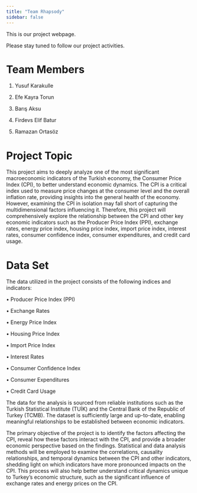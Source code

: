 ```yaml
---
title: "Team Rhapsody"
sidebar: false 
---
```


This is our project webpage.

Please stay tuned to follow our project activities.

# Team Members

1.  Yusuf Karakulle

2.  Efe Kayra Torun

3.  Barış Aksu

4.  Firdevs Elif Batur

5.  Ramazan Ortasöz

# Project Topic

This project aims to deeply analyze one of the most significant macroeconomic indicators of the Turkish economy, the Consumer Price Index (CPI), to better understand economic dynamics. The CPI is a critical index used to measure price changes at the consumer level and the overall inflation rate, providing insights into the general health of the economy. However, examining the CPI in isolation may fall short of capturing the multidimensional factors influencing it. Therefore, this project will comprehensively explore the relationship between the CPI and other key economic indicators such as the Producer Price Index (PPI), exchange rates, energy price index, housing price index, import price index, interest rates, consumer confidence index, consumer expenditures, and credit card usage.

# Data Set

The data utilized in the project consists of the following indices and indicators:

• Producer Price Index (PPI)

• Exchange Rates

• Energy Price Index

• Housing Price Index

• Import Price Index

• Interest Rates

• Consumer Confidence Index

• Consumer Expenditures

• Credit Card Usage

The data for the analysis is sourced from reliable institutions such as the Turkish Statistical Institute (TUİK) and the Central Bank of the Republic of Turkey (TCMB). The dataset is sufficiently large and up-to-date, enabling meaningful relationships to be established between economic indicators.

The primary objective of the project is to identify the factors affecting the CPI, reveal how these factors interact with the CPI, and provide a broader economic perspective based on the findings. Statistical and data analysis methods will be employed to examine the correlations, causality relationships, and temporal dynamics between the CPI and other indicators, shedding light on which indicators have more pronounced impacts on the CPI. This process will also help better understand critical dynamics unique to Turkey's economic structure, such as the significant influence of exchange rates and energy prices on the CPI.
